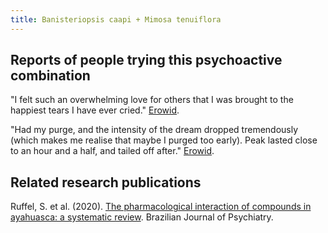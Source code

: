 ---
title: Banisteriopsis caapi + Mimosa tenuiflora
---

## Reports of people trying this psychoactive combination
"I felt such an overwhelming love for others that I was brought to the happiest tears I have ever cried." [Erowid](https://erowid.org/experiences/exp.php?ID=102415).

"Had my purge, and the intensity of the dream dropped tremendously (which makes me realise that maybe I purged too early). Peak lasted close to an hour and a half, and tailed off after." [Erowid](https://erowid.org/experiences/exp.php?ID=96658).

## Related research publications
Ruffel, S. et al. (2020). [The pharmacological interaction of compounds in ayahuasca: a systematic review](https://doi.org/10.1590/1516-4446-2020-0023). Brazilian Journal of Psychiatry.
